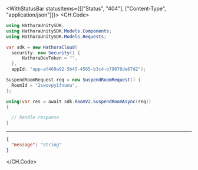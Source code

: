 

<WithStatusBar statusItems={[["Status", "404"], ["Content-Type", "application/json"]]}>
  <CH.Code>
  ```csharp SuspendRoom.cs
  using HathoraUnitySDK;
using HathoraUnitySDK.Models.Components;
using HathoraUnitySDK.Models.Requests;

var sdk = new HathoraCloud(
    security: new Security() {
        HathoraDevToken = "",
    },
    appId: "app-af469a92-5b45-4565-b3c4-b79878de67d2");

SuspendRoomRequest req = new SuspendRoomRequest() {
    RoomId = "2swovpy1fnunu",
};

using(var res = await sdk.RoomV2.SuspendRoomAsync(req))
{

    // handle response
}
  ```
  ---

  ```json Example Response
  {
    "message": "string"
  }
  ```
  </CH.Code>
</WithStatusBar>
